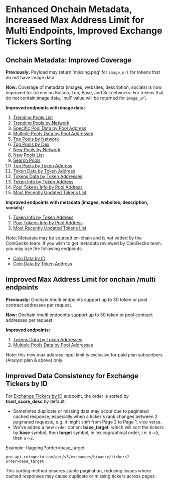 # Enhanced Onchain Metadata, Increased Max Address Limit for Multi Endpoints, Improved Exchange Tickers Sorting

## Onchain Metadata: Improved Coverage

**Previously:** Payload may return 'missing.png' for `image_url` for tokens that do not have image data.

**Now:** Coverage of metadata (images, websites, description, socials) is now improved for tokens on Solana, Ton, Base, and Sui networks. For tokens that do not contain image data, 'null' value will be returned for `image_url`.

**Improved endpoints with image data:**

1. [Trending Pools List](https://docs.coingecko.com/reference/trending-pools-list)
2. [Trending Pools by Network](https://docs.coingecko.com/reference/trending-pools-network)
3. [Specific Pool Data by Pool Address](https://docs.coingecko.com/reference/pool-address)
4. [Multiple Pools Data by Pool Addresses](https://docs.coingecko.com/reference/pools-addresses)
5. [Top Pools by Network](https://docs.coingecko.com/reference/top-pools-network)
6. [Top Pools by Dex](https://docs.coingecko.com/reference/top-pools-dex)
7. [New Pools by Network](https://docs.coingecko.com/reference/latest-pools-network)
8. [New Pools List](https://docs.coingecko.com/reference/latest-pools-list)
9. [Search Pools](https://docs.coingecko.com/reference/search-pools)
10. [Top Pools by Token Address](https://docs.coingecko.com/reference/top-pools-contract-address)
11. [Token Data by Token Address](https://docs.coingecko.com/reference/token-data-contract-address)
12. [Tokens Data by Token Addresses](https://docs.coingecko.com/reference/tokens-data-contract-addresses)
13. [Token Info by Token Address](https://docs.coingecko.com/reference/token-info-contract-address)
14. [Pool Tokens Info by Pool Address](https://docs.coingecko.com/reference/pool-token-info-contract-address)
15. [Most Recently Updated Tokens List](https://docs.coingecko.com/reference/tokens-info-recent-updated)

**Improved endpoints with metadata (images, websites, description, socials):**

1. [Token Info by Token Address](https://docs.coingecko.com/reference/token-info-contract-address)
2. [Pool Tokens Info by Pool Address](https://docs.coingecko.com/reference/pool-token-info-contract-address)
3. [Most Recently Updated Tokens List](https://docs.coingecko.com/reference/tokens-info-recent-updated)

Note: Metadata may be sourced on-chain and is not vetted by the CoinGecko team. If you wish to get metadata reviewed by CoinGecko team, you may use the following endpoints:

* [Coin Data by ID](https://docs.coingecko.com/reference/coins-id)
* [Coin Data by Token Address](https://docs.coingecko.com/reference/coins-contract-address)

## Improved Max Address Limit for onchain /multi endpoints

**Previously:** Onchain /multi endpoints support up to 30 token or pool contract addresses per request. 

**Now:** Onchain /multi endpoints support up to 50 token or pool contract addresses per request.

**Improved endpoints:**

1. [Tokens Data by Token Addresses](https://docs.coingecko.com/reference/tokens-data-contract-addresses)
2. [Multiple Pools Data by Pool Addresses ](https://docs.coingecko.com/reference/pools-addresses)

Note: this new max address input limit is exclusive for paid plan subscribers (Analyst plan & above) only.

## Improved Data Consistency for Exchange Tickers by ID

For [Exchange Tickers by ID](https://docs.coingecko.com/reference/exchanges-id-tickers) endpoint, the order is sorted by **trust_score_desc** by default. 

* Sometimes duplicate or missing data may occur due to paginated cached response, especially when a ticker's rank changes between 2 paginated requests, e.g. it might shift from Page 2 to Page 1, vice versa.   
* We've added a new `order` option: **base_target**, which will sort the tickers by **base** symbol, then **target** symbol, in lexicographical order, i.e. `0->9`, then `a->Z`.

Example:  flagging ?order=base_target

```
pro-api.coingecko.com/api/v3/exchanges/binance/tickers?order=base_target
```

This sorting method ensures stable pagination, reducing issues where cached responses may cause duplicate or missing tickers across pages.